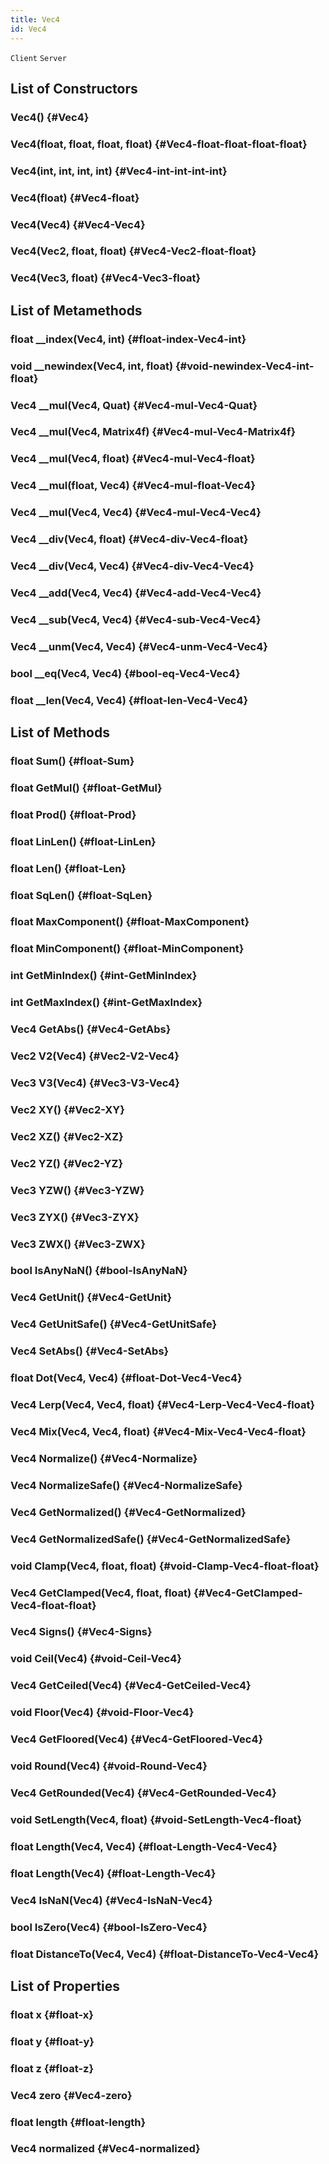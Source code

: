 ```yaml
---
title: Vec4
id: Vec4
---
```

`Client`
`Server`

## List of Constructors

### Vec4() {#Vec4}

### Vec4(float, float, float, float) {#Vec4-float-float-float-float}

### Vec4(int, int, int, int) {#Vec4-int-int-int-int}

### Vec4(float) {#Vec4-float}

### Vec4(Vec4) {#Vec4-Vec4}

### Vec4(Vec2, float, float) {#Vec4-Vec2-float-float}

### Vec4(Vec3, float) {#Vec4-Vec3-float}

## List of Metamethods

### float __index(Vec4, int) {#float-index-Vec4-int}

### void __newindex(Vec4, int, float) {#void-newindex-Vec4-int-float}

### Vec4 __mul(Vec4, Quat) {#Vec4-mul-Vec4-Quat}

### Vec4 __mul(Vec4, Matrix4f) {#Vec4-mul-Vec4-Matrix4f}

### Vec4 __mul(Vec4, float) {#Vec4-mul-Vec4-float}

### Vec4 __mul(float, Vec4) {#Vec4-mul-float-Vec4}

### Vec4 __mul(Vec4, Vec4) {#Vec4-mul-Vec4-Vec4}

### Vec4 __div(Vec4, float) {#Vec4-div-Vec4-float}

### Vec4 __div(Vec4, Vec4) {#Vec4-div-Vec4-Vec4}

### Vec4 __add(Vec4, Vec4) {#Vec4-add-Vec4-Vec4}

### Vec4 __sub(Vec4, Vec4) {#Vec4-sub-Vec4-Vec4}

### Vec4 __unm(Vec4, Vec4) {#Vec4-unm-Vec4-Vec4}

### bool __eq(Vec4, Vec4) {#bool-eq-Vec4-Vec4}

### float __len(Vec4, Vec4) {#float-len-Vec4-Vec4}

## List of Methods

### float Sum() {#float-Sum}

### float GetMul() {#float-GetMul}

### float Prod() {#float-Prod}

### float LinLen() {#float-LinLen}

### float Len() {#float-Len}

### float SqLen() {#float-SqLen}

### float MaxComponent() {#float-MaxComponent}

### float MinComponent() {#float-MinComponent}

### int GetMinIndex() {#int-GetMinIndex}

### int GetMaxIndex() {#int-GetMaxIndex}

### Vec4 GetAbs() {#Vec4-GetAbs}

### Vec2 V2(Vec4) {#Vec2-V2-Vec4}

### Vec3 V3(Vec4) {#Vec3-V3-Vec4}

### Vec2 XY() {#Vec2-XY}

### Vec2 XZ() {#Vec2-XZ}

### Vec2 YZ() {#Vec2-YZ}

### Vec3 YZW() {#Vec3-YZW}

### Vec3 ZYX() {#Vec3-ZYX}

### Vec3 ZWX() {#Vec3-ZWX}

### bool IsAnyNaN() {#bool-IsAnyNaN}

### Vec4 GetUnit() {#Vec4-GetUnit}

### Vec4 GetUnitSafe() {#Vec4-GetUnitSafe}

### Vec4 SetAbs() {#Vec4-SetAbs}

### float Dot(Vec4, Vec4) {#float-Dot-Vec4-Vec4}

### Vec4 Lerp(Vec4, Vec4, float) {#Vec4-Lerp-Vec4-Vec4-float}

### Vec4 Mix(Vec4, Vec4, float) {#Vec4-Mix-Vec4-Vec4-float}

### Vec4 Normalize() {#Vec4-Normalize}

### Vec4 NormalizeSafe() {#Vec4-NormalizeSafe}

### Vec4 GetNormalized() {#Vec4-GetNormalized}

### Vec4 GetNormalizedSafe() {#Vec4-GetNormalizedSafe}

### void Clamp(Vec4, float, float) {#void-Clamp-Vec4-float-float}

### Vec4 GetClamped(Vec4, float, float) {#Vec4-GetClamped-Vec4-float-float}

### Vec4 Signs() {#Vec4-Signs}

### void Ceil(Vec4) {#void-Ceil-Vec4}

### Vec4 GetCeiled(Vec4) {#Vec4-GetCeiled-Vec4}

### void Floor(Vec4) {#void-Floor-Vec4}

### Vec4 GetFloored(Vec4) {#Vec4-GetFloored-Vec4}

### void Round(Vec4) {#void-Round-Vec4}

### Vec4 GetRounded(Vec4) {#Vec4-GetRounded-Vec4}

### void SetLength(Vec4, float) {#void-SetLength-Vec4-float}

### float Length(Vec4, Vec4) {#float-Length-Vec4-Vec4}

### float Length(Vec4) {#float-Length-Vec4}

### Vec4 IsNaN(Vec4) {#Vec4-IsNaN-Vec4}

### bool IsZero(Vec4) {#bool-IsZero-Vec4}

### float DistanceTo(Vec4, Vec4) {#float-DistanceTo-Vec4-Vec4}

## List of Properties

### float x {#float-x}

### float y {#float-y}

### float z {#float-z}

### Vec4 zero {#Vec4-zero}

### float length {#float-length}

### Vec4 normalized {#Vec4-normalized}

